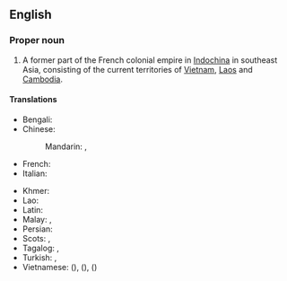 ==English==
{{wikipedia}}

===Proper noun===
{{en-proper noun}}

# A former part of the French colonial empire in [[Indochina]] in southeast Asia, consisting of the current territories of [[Vietnam]], [[Laos]] and [[Cambodia]].

====Translations====
{{trans-top|area of the French empire}}
* Bengali: {{t|bn|ফরাসি ইন্দোচীন}}
* Chinese:
*: Mandarin: {{t|cmn|法屬印度支那}}, {{t|cmn|法属印度支那|tr=Fǎshǔ Yìndù-Zhīnà}}
* French: {{t+|fr|Indochine française|f}}
* Italian: {{t|it|Indocina francese|f}}
{{trans-mid}}
* Khmer: {{t|km|សហភាពឥណ្ឌូចិន}}
* Lao: {{t|lo|ຝຣັ່ງແຫຼັມອິນດູຈີນ}}
* Latin: {{t|la|Indosina Francica|f}}
* Malay: {{t|ms|Indochina Perancis}}, {{t|ms|Indo-China Perancis}}
* Persian: {{t|fa|هندوچین فرانسه}}
* Scots: {{t|sco|French Indocheenae}}, {{t|sco|French Indo-Cheenae}}
* Tagalog: {{t|tl|Indotsinang Pranses}}, {{t|tl|Indo-Tsinang Pranses}}
* Turkish: {{t|tr|Fransız Hindiçini}}, {{t|tr|Fransız Çinhindi }}
* Vietnamese: {{t|vi|Đông Dương thuộc Pháp}} ({{t|vi|東洋屬法|sc=Hani}}), {{t|vi|Liên bang Đông Dương}} ({{t|vi|聯邦東洋|sc=Hani}}), {{t|vi|Đông Pháp}} ({{t|vi|東法|sc=Hani}})
{{trans-bottom}}